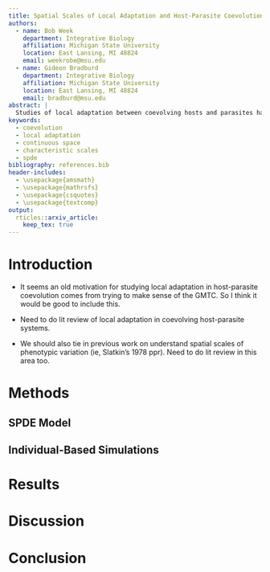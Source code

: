 ```yaml
---
title: Spatial Scales of Local Adaptation and Host-Parasite Coevolution
authors:
  - name: Bob Week
    department: Integrative Biology
    affiliation: Michigan State University
    location: East Lansing, MI 48824
    email: weekrobe@msu.edu
  - name: Gideon Bradburd
    department: Integrative Biology
    affiliation: Michigan State University
    location: East Lansing, MI 48824
    email: bradburd@msu.edu
abstract: |
  Studies of local adaptation between coevolving hosts and parasites have profited from theory that assumes a discrete set of populations. However, when dispersal is limited clinal patterns of phenotypic variation may emerge. Thus, patterns of local adaptation may occur on characteristic spatial scales determined by dispersal distances and strengths of coevolutionary selection. Here we study a two-dimensional continuous space model of host-parasite coevolution to understand the relative spatial scales of phenotypic turnover and local adaptation. We find that the species with more limited dispersal tends to be locally adapted, but XYZ about it being ahead in the coevolutionary race. To verify our results when model assumptions are broken, we use individual based simulations. We find XYZ about our results when coevolution is strong and XYZ when population densities significantly vary across space.
keywords:
  - coevolution
  - local adaptation
  - continuous space
  - characteristic scales
  - spde
bibliography: references.bib
header-includes:
  - \usepackage{amsmath}
  - \usepackage{mathrsfs}
  - \usepackage{csquotes}
  - \usepackage{textcomp}
output: 
  rticles::arxiv_article:
    keep_tex: true
---
```


# Introduction

- It seems an old motivation for studying local adaptation in host-parasite coevolution comes from trying to make sense of the GMTC. So I think it would be good to include this.

- Need to do lit review of local adaptation in coevolving host-parasite systems.

- We should also tie in previous work on understand spatial scales of phenotypic variation (ie, Slatkin's 1978 ppr). Need to do lit review in this area too.

# Methods

## SPDE Model

## Individual-Based Simulations

# Results

# Discussion

# Conclusion
